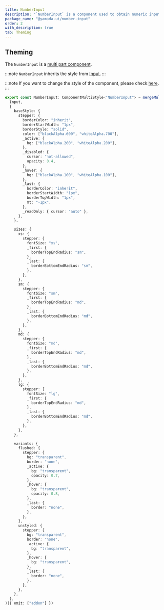 ```yaml
---
title: NumberInput
description: "`NumberInput` is a component used to obtain numeric input from the user."
package_name: "@yamada-ui/number-input"
order: 2
with_description: true
tab: Theming
---
```


## Theming

The `NumberInput` is a [multi part component](/styled-system/theming/component-styles#multi-part-components).

:::note
`NumberInput` inherits the style from [Input](/components/forms/input).
:::

:::note
If you want to change the style of the component, please check [here](/styled-system/theming/customize-theme#changing-the-style-of-components).
:::

```ts
export const NumberInput: ComponentMultiStyle<"NumberInput"> = mergeMultiStyle(
  Input,
  {
    baseStyle: {
      stepper: {
        borderColor: "inherit",
        borderStartWidth: "1px",
        borderStyle: "solid",
        color: ["blackAlpha.600", "whiteAlpha.700"],
        _active: {
          bg: ["blackAlpha.200", "whiteAlpha.200"],
        },
        _disabled: {
          cursor: "not-allowed",
          opacity: 0.4,
        },
        _hover: {
          bg: ["blackAlpha.100", "whiteAlpha.100"],
        },
        _last: {
          borderColor: "inherit",
          borderStartWidth: "1px",
          borderTopWidth: "1px",
          mt: "-1px",
        },
        _readOnly: { cursor: "auto" },
      },
    },

    sizes: {
      xs: {
        stepper: {
          fontSize: "xs",
          _first: {
            borderTopEndRadius: "sm",
          },
          _last: {
            borderBottomEndRadius: "sm",
          },
        },
      },
      sm: {
        stepper: {
          fontSize: "sm",
          _first: {
            borderTopEndRadius: "md",
          },
          _last: {
            borderBottomEndRadius: "md",
          },
        },
      },
      md: {
        stepper: {
          fontSize: "md",
          _first: {
            borderTopEndRadius: "md",
          },
          _last: {
            borderBottomEndRadius: "md",
          },
        },
      },
      lg: {
        stepper: {
          fontSize: "lg",
          _first: {
            borderTopEndRadius: "md",
          },
          _last: {
            borderBottomEndRadius: "md",
          },
        },
      },
    },

    variants: {
      flushed: {
        stepper: {
          bg: "transparent",
          border: "none",
          _active: {
            bg: "transparent",
            opacity: 0.7,
          },
          _hover: {
            bg: "transparent",
            opacity: 0.8,
          },
          _last: {
            border: "none",
          },
        },
      },
      unstyled: {
        stepper: {
          bg: "transparent",
          border: "none",
          _active: {
            bg: "transparent",
          },
          _hover: {
            bg: "transparent",
          },
          _last: {
            border: "none",
          },
        },
      },
    },
  },
)({ omit: ["addon"] })
```
